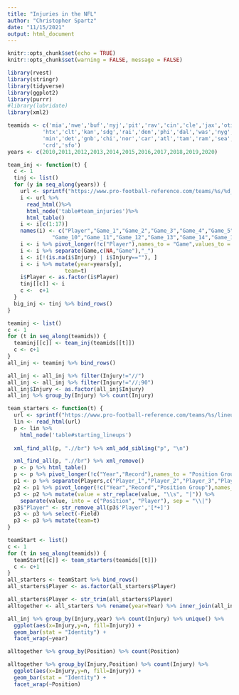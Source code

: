 ```yaml
---
title: "Injuries in the NFL"
author: "Christopher Spartz"
date: "11/15/2021"
output: html_document
---
```


```r
knitr::opts_chunk$set(echo = TRUE)
knitr::opts_chunk$set(warning = FALSE, message = FALSE) 
```

```r
library(rvest)
library(stringr)
library(tidyverse)
library(ggplot2)
library(purrr)
#library(lubridate)
library(xml2)

teamids <- c('mia','nwe','buf','nyj','pit','rav','cin','cle','jax','oti',
           'htx','clt','kan','sdg','rai','den','phi','dal','was','nyg',
           'min','det','gnb','chi','nor','car','atl','tam','ram','sea',
           'crd','sfo')
years <- c(2010,2011,2012,2013,2014,2015,2016,2017,2018,2019,2020)
```

```r
team_inj <- function(t) {
  c <- 1
  tinj <- list()
  for (y in seq_along(years)) {
    url <- sprintf("https://www.pro-football-reference.com/teams/%s/%d_injuries.htm",t,years[y])
    i <- url %>%
      read_html()%>%
      html_node('table#team_injuries')%>%
      html_table()
    i <- i[c(1:17)]
    names(i) <- c("Player","Game_1","Game_2","Game_3","Game_4","Game_5","Game_6","Game_7","Game_8","Game_9",
              "Game_10","Game_11","Game_12","Game_13","Game_14","Game_15","Game_16")
    i <- i %>% pivot_longer(!c("Player"),names_to = "Game",values_to = "Injury")
    i <- i %>% separate(Game,c(NA,"Game"),"_")
    i <- i[!(is.na(i$Injury) | i$Injury==""), ]
    i <- i %>% mutate(year=years[y],
                  team=t)
    i$Player <- as.factor(i$Player)
    tinj[[c]] <- i
    c <-  c+1
  }
  big_inj <- tinj %>% bind_rows()
}
```
```r
teaminj <- list()
c <- 1
for (t in seq_along(teamids)) {
  teaminj[[c]] <- team_inj(teamids[[t]])
  c <- c+1
}
all_inj <- teaminj %>% bind_rows()
```

```r
all_inj <- all_inj %>% filter(Injury!="//")
all_inj <- all_inj %>% filter(Injury!="//;90")
all_inj$Injury <- as.factor(all_inj$Injury)
all_inj %>% group_by(Injury) %>% count(Injury)
```


```r
team_starters <- function(t) {
  url <- sprintf("https://www.pro-football-reference.com/teams/%s/lineups.htm#starting_lineups",t)
  lin <- read_html(url)
  p <- lin %>%
    html_node('table#starting_lineups')
  
  xml_find_all(p, ".//br") %>% xml_add_sibling("p", "\n")

  xml_find_all(p, ".//br") %>% xml_remove()
  p <- p %>% html_table()
  p <- p %>% pivot_longer(!c("Year","Record"),names_to = "Position Group",values_to = "Players") %>% filter(Year>2009)
  p1 <- p %>% separate(Players,c("Player_1","Player_2","Player_3","Player_4","Player_5","Player_6"),sep = "\n")
  p2 <- p1 %>% pivot_longer(!c("Year","Record","Position Group"),names_to = "Field") %>% na.omit()
  p3 <- p2 %>% mutate(value = str_replace(value, "\\s", "|")) %>% 
    separate(value, into = c("Position", "Player"), sep = "\\|")
  p3$"Player" <- str_remove_all(p3$'Player','[*+]')
  p3 <- p3 %>% select(-Field)
  p3 <- p3 %>% mutate(team=t)
}
```

```r
teamStart <- list()
c <- 1
for (t in seq_along(teamids)) {
  teamStart[[c]] <- team_starters(teamids[[t]])
  c <- c+1
}
all_starters <- teamStart %>% bind_rows()
all_starters$Player <- as.factor(all_starters$Player)
```


```r
all_starters$Player <- str_trim(all_starters$Player)
alltogether <- all_starters %>% rename(year=Year) %>% inner_join(all_inj, by=c("Player","year","team"))
```


```r
all_inj %>% group_by(Injury,year) %>% count(Injury) %>% unique() %>%
  ggplot(aes(x=Injury,y=n, fill=Injury)) +
  geom_bar(stat = "Identity") + 
  facet_wrap(~year)
```

```r
alltogether %>% group_by(Position) %>% count(Position)
```



```r
alltogether %>% group_by(Injury,Position) %>% count(Injury) %>%
  ggplot(aes(x=Injury,y=n, fill=Injury)) +
  geom_bar(stat = "Identity") + 
  facet_wrap(~Position)
```











